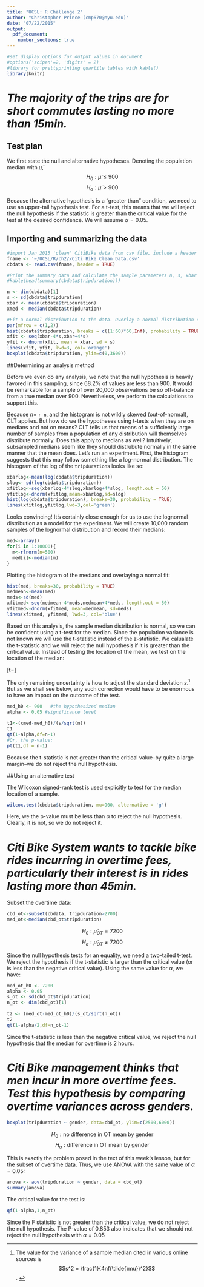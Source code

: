 ```yaml
---
title: "UCSL: R Challenge 2"
author: "Christopher Prince (cmp670@nyu.edu)"
date: "07/22/2015"
output: 
  pdf_document:
    number_sections: true
---
```


```r
#set display options for output values in document
#options('scipen'=2, 'digits' = 2)
#library for prettyprinting quartile tables with kable()
library(knitr)
```

# *The majority of the trips are for short commutes lasting no more than 15min.*
## Test plan
We first state the null and alternative hypotheses. Denoting the population median with $\tilde{\mu}$,
$$H_0: \tilde{\mu} \leq 900$$
$$H_a: \tilde{\mu} > 900$$

Because the alternative hypothesis is a "greater than" condition, we need to use an upper-tail hypothesis test. For a t-test, this means that we will reject the null hypothesis if the statistic is greater than the critical value for the test at the desired confidence. We will assume $\alpha = 0.05$.

## Importing and summarizing the data
```r
#import Jan 2015 'clean' CitiBike data from csv file, include a header line
fname <- '~/UCSL/R/ch2//Citi Bike Clean Data.csv'
cbdata <- read.csv(fname, header = TRUE)
```

```r
#Print the summary data and calculate the sample parameters n, s, xbar and xmed:
#kable(head(summary(cbdata$tripduration)))

n <- dim(cbdata)[1]
s <- sd(cbdata$tripduration)
xbar <- mean(cbdata$tripduration)
xmed <- median(cbdata$tripduration)
```

```r
#Fit a normal distribution to the data. Overlay a normal distribution curve onto the histogram of the data.
par(mfrow = c(1,2))
hist(cbdata$tripduration, breaks = c((1:60)*60,Inf), probability = TRUE, xlim=c(0,3600))
xfit <- seq(xbar-4*s,xbar+4*s)
yfit <- dnorm(xfit, mean = xbar, sd = s)
lines(xfit, yfit, lwd=3, col='orange')
boxplot(cbdata$tripduration, ylim=c(0,3600))
```

##Determining an analysis method

Before we even do any analysis, we note that the null hypothesis is heavily favored in this sampling, since 68.2% of values are less than 900. It would be remarkable for a sample of over 20,000 observations be so off-balance from a true median over 900. Nevertheless, we perform the calculations to support this.

Because $n=$ `r n`, and the histogram is not wildly skewed (out-of-normal), CLT applies. But how do we the hypotheses using t-tests when they are on medians and not on means? CLT tells us that means of a sufficiently large number of samples from a population of any distribution will themselves distribute normally. Does this apply to medians as well? Intuitively, subsampled medians seem like they should distrubute normally in the same manner that the mean does. Let's run an experiment. First, the histogram suggests that this may follow something like a log-normal distribution. The histogram of the log of the `tripduration`s looks like so:

```r
xbarlog<-mean(log(cbdata$tripduration))
slog<- sd(log(cbdata$tripduration))
xfitlog<-seq(xbarlog-4*slog,xbarlog+4*slog, length.out = 50)
yfitlog<-dnorm(xfitlog,mean=xbarlog,sd=slog)
hist(log(cbdata$tripduration), breaks=30, probability = TRUE)
lines(xfitlog,yfitlog,lwd=3,col='green')
```

Looks convincing! It's certainly close enough for us to use the lognormal distribution as a model for the experiment. We will create 10,000 random samples of the lognormal distribution and record their medians:

```r
med<-array()
for(i in 1:10000){
  m<-rlnorm(n=500)
  med[i]<-median(m)
}
```

Plotting the histogram of the medians and overlaying a normal fit:

```r
hist(med, breaks=30, probability = TRUE)
medmean<-mean(med)
meds<-sd(med)
xfitmed<-seq(medmean-4*meds,medmean+4*meds, length.out = 50)
yfitmed<-dnorm(xfitmed, mean=medmean, sd=meds)
lines(xfitmed, yfitmed, lwd=3, col='blue')
```

Based on this analysis, the sample median distribution is normal, so we can be confident using a t-test for the median. Since the population variance is not known we will use the t-statistic instead of the z-statistic. We calualate the t-statistic and we will reject the null hypothesis if it is greater than the critical value. Instead of testing the location of the mean, we test on the location of the median:

\[t=\frac{\tilde{x} - \tilde{\mu}}{s/\sqrt{n}}\]

The only remaining uncertainty is how to adjust the standard deviation *s*.^[The value for the variance of a sample median cited in various online sources is $$s^2 = \frac{1}{4nf(\tilde{\mu})^2}$$. ] But as we shall see below, any such correction would have to be enormous to have an impact on the outcome of the test.

```r
med_h0 <- 900   #the hypothesized median
alpha <- 0.05 #significance level

t1<-(xmed-med_h0)/(s/sqrt(n))
t1
qt(1-alpha,df=n-1)
#Or, the p-value:
pt(t1,df = n-1)
```

Because the t-statistic is not greater than the critical value--by quite a large margin--we do not reject the null hypothesis.

##Using an alternative test

The Wilcoxon signed-rank test is used explicitly to test for the median location of a sample.
```r
wilcox.test(cbdata$tripduration, mu=900, alternative = 'g')
```

Here, we the p-value must be less than $\alpha$ to reject the null hypothesis. Clearly, it is not, so we do not reject it.

# *Citi Bike System wants to tackle bike rides incurring in overtime fees, particularly their interest is in rides lasting more than 45min.*

Subset the overtime data:

```r
cbd_ot<-subset(cbdata, tripduration>2700)
med_ot<-median(cbd_ot$tripduration)
```

$$ H_0: \tilde{\mu}_{OT} = 7200 $$
$$ H_a: \tilde{\mu}_{OT} \neq 7200 $$

Since the null hypothesis tests for an equality, we need a two-tailed t-test. We reject the hypothesis if the t-statistic is larger than the critical value (or is less than the negative critical value). Using the same value for $\alpha$, we have:


```r
med_ot_h0 <- 7200
alpha <- 0.05
s_ot <- sd(cbd_ot$tripduration)
n_ot <- dim(cbd_ot)[1]
  
t2 <- (med_ot-med_ot_h0)/(s_ot/sqrt(n_ot))
t2
qt(1-alpha/2,df=n_ot-1)
```

Since the t-statistic is less than the negative critical value, we reject the null hypothesis that the median for overtime is 2 hours.

# *Citi Bike management thinks that men incur in more overtime fees.  Test this hypothesis by comparing overtime variances across genders.*

```r
boxplot(tripduration ~ gender, data=cbd_ot, ylim=c(2500,6000))
```

$$ H_0: \text{no difference in OT mean by gender}$$
$$ H_a: \text{difference in OT mean by gender}$$

This is exactly the problem posed in the text of this week's lesson, but for the subset of overtime data. Thus, we use ANOVA with the same value of $\alpha = 0.05$:

```r
anova <- aov(tripduration ~ gender, data = cbd_ot)
summary(anova)
```

The critical value for the test is:
```r
qf(1-alpha,1,n_ot)
```

Since the F statistic is not greater than the critical value, we do not reject the null hypothesis. The P-value of 0.853 also indicates that we should not reject the null hypothesis with $\alpha = 0.05$